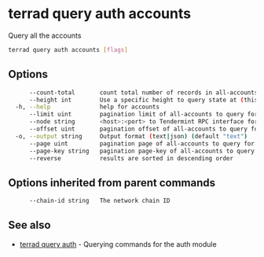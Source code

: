 # terrad query auth accounts

Query all the accounts

```sh Terrad
terrad query auth accounts [flags]
```

## Options

```sh Terrad
      --count-total       count total number of records in all-accounts to query for
      --height int        Use a specific height to query state at (this can error if the node is pruning state)
  -h, --help              help for accounts
      --limit uint        pagination limit of all-accounts to query for (default 100)
      --node string       <host>:<port> to Tendermint RPC interface for this chain (default "tcp://localhost:26657")
      --offset uint       pagination offset of all-accounts to query for
  -o, --output string     Output format (text|json) (default "text")
      --page uint         pagination page of all-accounts to query for. This sets offset to a multiple of limit (default 1)
      --page-key string   pagination page-key of all-accounts to query for
      --reverse           results are sorted in descending order
```

## Options inherited from parent commands

```sh Terrad
      --chain-id string   The network chain ID
```

## See also

* [terrad query auth](terrad_query_auth.mdx)	 - Querying commands for the auth module


